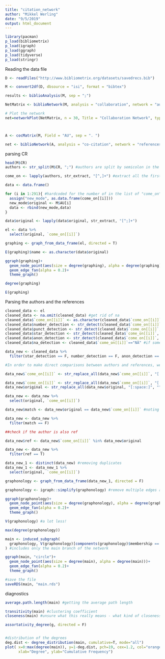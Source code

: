 ```yaml
---
title: "citation_network"
author: "Mikkel Werling"
date: "9/5/2019"
output: html_document
---
```

```r
library(pacman)
p_load(bibliometrix)
p_load(igraph)
p_load(ggraph)
p_load(tidyverse)
p_load(stringr)
```

Reading the data file

```r


D <- readFiles("http://www.bibliometrix.org/datasets/savedrecs.bib")

M <- convert2df(D, dbsource = "isi", format = "bibtex")

results <- biblioAnalysis(M, sep = ";")

NetMatrix <- biblioNetwork(M, analysis = "collaboration", network = "authors", sep = ";")

# Plot the network
net=networkPlot(NetMatrix, n = 30, Title = "Collaboration Network", type = "fruchterman", size=T, remove.multiple=FALSE, labelsize=0.7,edgesize = 5)



A <- cocMatrix(M, Field = "AU", sep = ". ")

net <- biblioNetwork(A, analysis = "co-citation", network = "references", sep = ";")

```

parsing CR
```r
head(M$CR)
authors <- str_split(M$CR, ";") #authors are split by semicolon in the dataset

come_on <- lapply(authors, str_extract, "[^,]+") #extract all the first authors

data <- data.frame()

for (i in 1:291){ #hardcoded for the number of in the list of "come_on"
  assign("new_mode", as.data.frame(come_on[[i]]))
  new_mode$original <- M$AU[i]
  data <- rbind(new_mode,data)
}

data$original <- lapply(data$original, str_extract, "[^;]+")

el <- data %>%
  select(original, `come_on[[i]]`)

graphing <- graph_from_data_frame(el, directed = T)

E(graphing)$name <- as.character(data$original)

ggraph(graphing)+
  geom_node_point(aes(size = degree(graphing), alpha = degree(graphing)))+
  geom_edge_fan(alpha = 0.2)+
  theme_graph()

degree(graphing)

E(graphing)

```

Parsing the authors and the references

```r
cleaned_data <- el
cleaned_data <- na.omit(cleaned_data) #get rid of na
cleaned_data$`come_on[[i]]` <- as.character(cleaned_data$`come_on[[i]]`) #as character instead of factor
cleaned_data$number_detection <- str_detect(cleaned_data$`come_on[[i]]`, "[:digit:]") #get rid of digits
cleaned_data$punct_detection <- str_detect(cleaned_data$`come_on[[i]]`, "[:punct:]") #a bit redundant - there are a lot of dots in the names
cleaned_data$star_detection <- str_detect(cleaned_data$`come_on[[i]]`, "\\*") #stars in the names seemed to be a nuisance
cleaned_data$anon_detection <- str_detect(cleaned_data$`come_on[[i]]`, "ANONYMOUS") #don't want any anonymous in the data
cleaned_data$na_detection <- cleaned_data$`come_on[[i]]`=="NA" #if some were listed as na

data_new <- cleaned_data %>%
  filter(star_detection == F, number_detection == F, anon_detection == F)

#In order to make direct comparisons between authors and references, we have to make them exactly the same

data_new$`come_on[[i]]` <- str_replace_all(data_new$`come_on[[i]]`, "[:punct:]", "") #removing all the punctuation and replacing it with blank space

data_new$`come_on[[i]]` <- str_replace_all(data_new$`come_on[[i]]`, "[:space:]", "") #removing blank space from references
data_new$original <- str_replace_all(data_new$original, "[:space:]", "") #removing blank space from authors

data_new <- data_new %>%
  select(original, `come_on[[i]]`)

data_new$match <- data_new$original == data_new$`come_on[[i]]` #noting when authors quote themselves

data_new <- data_new %>%
  filter(match == F)

##check if the author is also ref 

data_new$ref <- data_new$`come_on[[i]]` %in% data_new$original

data_new <- data_new %>%
  filter(ref == T)

data_new_1 <- distinct(data_new) #removing duplicates 
data_new_1 <- data_new_1 %>%
  select(original, `come_on[[i]]`)

graphonology <- graph_from_data_frame(data_new_1, directed = F)

graphonology <- igraph::simplify(graphonology) #remove multiple edges and loops

ggraph(graphonology)+
  geom_node_point(aes(size = degree(graphonology), alpha = degree(graphonology)))+
  geom_edge_fan(alpha = 0.2)+
  theme_graph()

V(graphonology) #a lot less!

max(degree(graphonology)) 

main <- induced_subgraph(
  graphonology, V(graphonology)[components(graphonology)$membership == which.max(components(graphonology)$csize)]
) #includes only the main branch of the network

ggraph(main, "circle")+
  geom_node_point(aes(size = degree(main), alpha = degree(main)))+
  geom_edge_fan(alpha = 0.2)+
  theme_graph()

#save the file
saveRDS(main, "main.rds")

```

diagnostics

```r
average.path.length(main) #getting the average path length 

transitivity(main) #clustering coefficient 
closeness(main) #unsure what this really means - what kind of closeness measure is this?

assortativity_degree(g, directed = F)


#distribution of the degrees
deg.dist <- degree_distribution(main, cumulative=T, mode="all")
plot( x=0:max(degree(main)), y=1-deg.dist, pch=19, cex=1.2, col="orange", 
      xlab="Degree", ylab="Cumulative Frequency")
```

